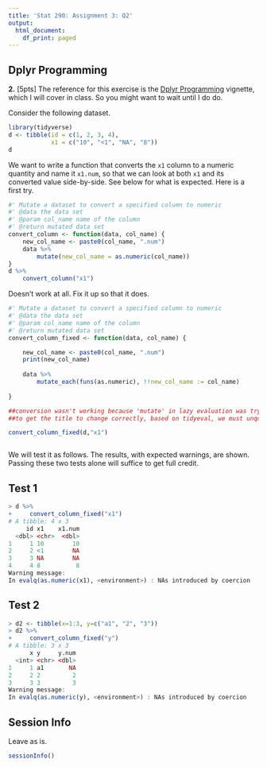 ```yaml
---
title: 'Stat 290: Assignment 3: Q2'
output:
  html_document:
    df_print: paged
---
```


## Dplyr Programming

__2.__ [5pts] The reference for this exercise is the [Dplyr
Programming](https://dplyr.tidyverse.org/articles/programming.html)
vignette, which I will cover in class. So you might want to wait until
I do do.

Consider the following dataset.

```r
library(tidyverse)
d <- tibble(id = c(1, 2, 3, 4),
            x1 = c("10", "<1", "NA", "8"))
d
```

We want to write a function that converts the `x1` column to a numeric
quantity and name it `x1.num`, so that we can look at both `x1` and
its converted value side-by-side. See below for what is expected. 
Here is a first try.

```r
#' Mutate a dataset to convert a specified column to numeric
#' @data the data set
#' @param col_name name of the column
#' @return mutated data set
convert_column <- function(data, col_name) {
    new_col_name <- paste0(col_name, ".num")
    data %>%
        mutate(new_col_name = as.numeric(col_name))
}
d %>%
    convert_column("x1")
```
Doesn't work at all.  Fix it up so that it does. 


```r
#' Mutate a dataset to convert a specified column to numeric
#' @data the data set
#' @param col_name name of the column
#' @return mutated data set
convert_column_fixed <- function(data, col_name) {

    new_col_name <- paste0(col_name, ".num")
    print(new_col_name)
    
    data %>%
        mutate_each(funs(as.numeric), !!new_col_name := col_name)
  
}

##conversion wasn't working because 'mutate' in lazy evaluation was trying to convert the whole column (all or nothing), which couldn't be done. Using standard evaluation of mutate_each_.
##to get the title to change correctly, based on tidyeval, we must unquote the left hand side of an assignment to get the value of a variable instead of the variable name.

convert_column_fixed(d,"x1")



```

We will test it as follows. The results, with expected warnings, are
shown. Passing these two tests alone will suffice to get full credit.

## Test 1

```r
> d %>%
+     convert_column_fixed("x1")
# A tibble: 4 x 3
     id x1    x1.num
  <dbl> <chr>  <dbl>
1     1 10        10
2     2 <1        NA
3     3 NA        NA
4     4 8          8
Warning message:
In evalq(as.numeric(x1), <environment>) : NAs introduced by coercion
```


## Test 2

```r
> d2 <- tibble(x=1:3, y=c("a1", "2", "3"))
> d2 %>%
+     convert_column_fixed("y")
# A tibble: 3 x 3
      x y     y.num
  <int> <chr> <dbl>
1     1 a1       NA
2     2 2         2
3     3 3         3
Warning message:
In evalq(as.numeric(y), <environment>) : NAs introduced by coercion
```

## Session Info

Leave as is.
```r
sessionInfo()
```
